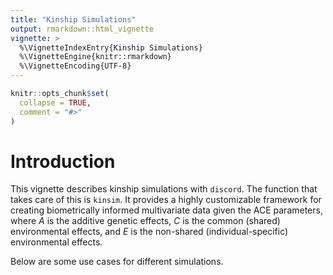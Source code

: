 ```yaml
---
title: "Kinship Simulations"
output: rmarkdown::html_vignette
vignette: >
  %\VignetteIndexEntry{Kinship Simulations}
  %\VignetteEngine{knitr::rmarkdown}
  %\VignetteEncoding{UTF-8}
---
```


```r
knitr::opts_chunk$set(
  collapse = TRUE,
  comment = "#>"
)
```

# Introduction

This vignette describes kinship simulations with `discord`. The function that takes care of this is `kinsim`. It provides a highly customizable framework for creating biometrically informed multivariate data given the ACE parameters, where *A* is the additive genetic effects, *C* is the common (shared) environmental effects, and *E* is the non-shared (individual-specific) environmental effects.

Below are some use cases for different simulations.
